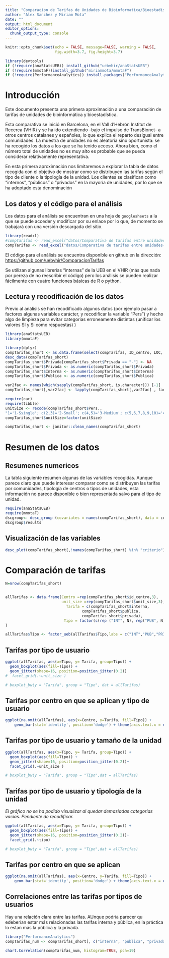 ```yaml
---
title: "Comparacion de Tarifas de Unidades de Bioinformatica/Bioestadistica"
author: "Alex Sanchez y Miriam Mota"
date: ""
output: html_document
editor_options: 
  chunk_output_type: console
---
```


```r
knitr::opts_chunk$set(echo = FALSE, message=FALSE, warning = FALSE, 
                      fig.width=3.7, fig.height=3.7)
```


```r
library(devtools)
if (!require(anaStatsUEB)) install_github("uebvhir/anaStatsUEB")
if (!require(mmotaF))install_github("miriammota/mmotaF")
if (!require(PerformanceAnalytics)) install.packages("PerformanceAnalytics")
```

# Introducción

Este documento presenta una primera aproximación a una comparación de tarifas de unidades de bioinformática y bioestadística.

Esta comparativa se inició en Barcelona, en el Vall d'Hebrón Institut de Recerca (VHIR) y se ha ido extendiendo -bajo el impulso de TransBionet- a otros centros catalanes y españoles, lo que explica el reparto desigual entre comunidades. 
La muestra de unidades no es aleatoria sino oportunista: se ha recogido los datos a los que se ha tenido acceso. Ahora bien, como el número total de unidades no es muy alto es probable que se pueda considerar relativamente representativa.

En esta primera aproximación nos limitaremos a explorar la tabla de datos recogida con el objetivo de mostrar como se distribuyen las tarifas según el tipo de cliente o la tipología de la unidad. Los clientes se clasifican como "internos", "públicos" o "privados" en la mayoría de unidades, por lo que se ha adoptado esta denominación

## Los datos y el código para el análisis

Los datos para el análisis se encuentran en una hoja de `googlesheets` a la que se puede acceder y modificar por su enlace por lo que, de momento se trabajará con una versión descargada del sitio.

```r
library(readxl)
#compTarifas <- read_excel("datos/Comparativa de tarifas entre unidades.xlsx")
compTarifas <- read_excel("datos/Comparativa de tarifas entre unidades-20201008_2.xlsx")
```

El código para el análisis se encuentra disponible en github en la dirección: [https://github.com/uebvhir/ComparacionTarifas](https://github.com/uebvhir/ComparacionTarifas)

Se utilizan algunas librerías "internas" de la UEB en el VHIR (más que nada por pereza de no reescribir el código) pero los análisis se pueden realizar fácilmente con cuatro funciones básicas de R o python.


## Lectura y recodificación de los datos

Previo al análisis se han recodificado algunos datos (por ejemplo pasar a factores algunas variables carácter, y recodificar la variable "Pers") y hecho algo de limpieza para evitar categorias erroneamente distintas (unificar los valores SI y Si como respuestas)
)

```r
library(anaStatsUEB)
library(mmotaF)
```

```r
library(dplyr)
compTarifas_short <- as.data.frame(select(compTarifas, ID_centro, LOC, Tipo, TransBioNet, Criterio, Pers., Interna, Publica, Privada))
desc_data(compTarifas_short)
compTarifas_short$Privada[compTarifas_short$Privada == "-"] <- NA
compTarifas_short$Privada <- as.numeric(compTarifas_short$Privada)
compTarifas_short$Interna <- as.numeric(compTarifas_short$Interna)
compTarifas_short$Publica <- as.numeric(compTarifas_short$Publica)
```

```r
var2fac <- names(which(sapply(compTarifas_short, is.character))) [-1]
compTarifas_short[,var2fac] <- lapply(compTarifas_short[,var2fac] , factor) 
```

```r
require(car)
require(tibble)
unitSize <- recode(compTarifas_short$Pers., 
"1='1-Ssingle'; c(2,3)='2-Small'; c(4,5)='3-Medium'; c(5,6,7,8,9,10)='4-Big'")
compTarifas_short$unitSize=factor(unitSize)
```


```r
compTarifas_short <- janitor::clean_names(compTarifas_short) 

```

# Resumen de los datos

## Resumenes numericos

La tabla siguiente resumen algunas de las variables recogidas. Aunque parece claro que puede interesar comparar como se distribuyen las tarifas por comunidades, tipología de centros o tipos de unidades, esta información no parece disponible o bien representada salvo para el tipo de unidad.

```r
require(anaStatsUEB)
require(mmotaF)
dscgroup<- desc_group (covariates = names(compTarifas_short), data = compTarifas_short)
dscgroup$results
```

## Visualización de las variables

```r
desc_plot(compTarifas_short[,!names(compTarifas_short) %in% "criterio"], las=2, cex.lab=0.7, rowcol=c(1,1))
```

# Comparación de tarifas

```r
N=nrow(compTarifas_short)


allTarifas <- data.frame(Centro =rep(compTarifas_short$id_centro,3), 
                         unit_size =rep(compTarifas_short$unit_size,3),
                           Tarifa = c(compTarifas_short$interna, 
                                  compTarifas_short$publica,
                                  compTarifas_short$privada),
                          Tipo = factor(c(rep ("INT", N), rep("PUB", N), rep("PRIV", N)))
)

allTarifas$Tipo <- factor_ueb(allTarifas$Tipo,labs = c("INT","PUB","PRIV"))
```

## Tarifas por tipo de usuario

```r
ggplot(allTarifas, aes(x=Tipo, y= Tarifa, group=Tipo)) + 
  geom_boxplot(aes(fill=Tipo)) + 
  geom_jitter(shape=16, position=position_jitter(0.2))
#  facet_grid(.~unit_size ) 

# boxplot_bw(y = "Tarifa", group = "Tipo", dat = allTarifas)
```


## Tarifas por centro en que se aplican y tipo de usuario

```r
ggplot(na.omit(allTarifas), aes(x=Centro, y=Tarifa, fill=Tipo)) +
    geom_bar(stat='identity', position='dodge') + theme(axis.text.x = element_text(angle = 90, vjust = 0.5, hjust=1))
```


## Tarifas por tipo de usuario y tamaño de la unidad

```r
ggplot(allTarifas, aes(x=Tipo, y= Tarifa, group=Tipo)) + 
  geom_boxplot(aes(fill=Tipo)) + 
  geom_jitter(shape=16, position=position_jitter(0.2))+ 
  facet_grid(.~unit_size ) 

# boxplot_bw(y = "Tarifa", group = "Tipo",dat = allTarifas)
```

## Tarifas por tipo de usuario y tipología de la unidad

_El gráfico no se ha podido visualizar al quedar demasiadas categorias vacías. Pendiente de recodificar._

```r
ggplot(allTarifas, aes(x=Tipo, y= Tarifa, group=Tipo)) + 
  geom_boxplot(aes(fill=Tipo)) + 
  geom_jitter(shape=16, position=position_jitter(0.2))+ 
  facet_grid(.~tipo) 

# boxplot_bw(y = "Tarifa", group = "Tipo",dat = allTarifas)
```

## Tarifas por centro en que se aplican

```r
ggplot(na.omit(allTarifas), aes(x=Centro, y=Tarifa, fill=Tipo)) +
    geom_bar(stat='identity', position='dodge') + theme(axis.text.x = element_text(angle = 90, vjust = 0.5, hjust=1))
```


## Correlaciones entre las tarifas por tipos de usuarios

Hay una relación clara entre las tarifas. AUnque podría parecer qu edeberían estar más relacionadas las tarifas interna y pública, en la práctica lo estan más la pública y la privada. 

```r
library("PerformanceAnalytics")
compTarifas_num <- compTarifas_short[, c("interna", "publica", "privada")]

chart.Correlation(compTarifas_num, histogram=TRUE, pch=19)
```




